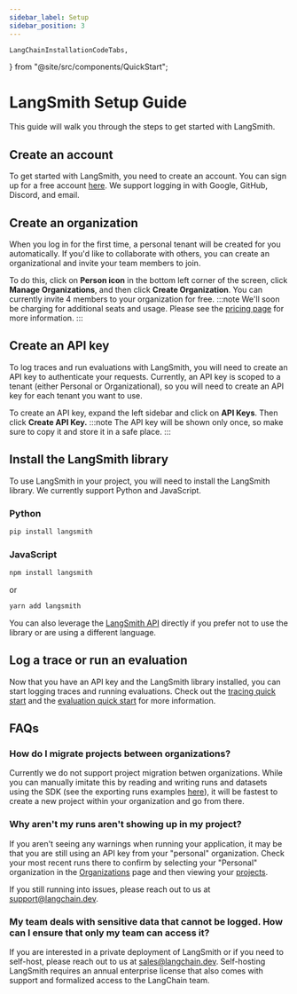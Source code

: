 ```yaml
---
sidebar_label: Setup
sidebar_position: 3
---
```


    LangChainInstallationCodeTabs,
} from "@site/src/components/QuickStart";

# LangSmith Setup Guide

This guide will walk you through the steps to get started with LangSmith.

## Create an account
To get started with LangSmith, you need to create an account. You can sign up for a free account [here](https://smith.langchain.com).
We support logging in with Google, GitHub, Discord, and email.

## Create an organization
When you log in for the first time, a personal tenant will be created for you automatically. If you'd like to collaborate with others, you can create an organizational and invite your team members to join.

To do this, click on **Person icon** in the bottom left corner of the screen, click **Manage Organizations**, and then click **Create Organization**.
You can currently invite 4 members to your organization for free.
:::note
We'll soon be charging for additional seats and usage. Please see the [pricing page](/pricing) for more information.
:::

## Create an API key
To log traces and run evaluations with LangSmith, you will need to create an API key to authenticate your requests.
Currently, an API key is scoped to a tenant (either Personal or Organizational), so you will need to create an API key for each tenant you want to use.

To create an API key, expand the left sidebar and click on **API Keys**. Then click **Create API Key.**
:::note
The API key will be shown only once, so make sure to copy it and store it in a safe place.
:::

## Install the LangSmith library
To use LangSmith in your project, you will need to install the LangSmith library. We currently support Python and JavaScript.

### Python
```bash
pip install langsmith
```

### JavaScript
```bash
npm install langsmith
```
or
```bash
yarn add langsmith
```

You can also leverage the [LangSmith API](https://api.smith.langchain.com/redoc) directly if you prefer not to use the library or are using a different language.

## Log a trace or run an evaluation
Now that you have an API key and the LangSmith library installed, you can start logging traces and running evaluations.
Check out the [tracing quick start](/tracing_new/quick_start) and the [evaluation quick start](/evaluation/quickstart) for more information.

## FAQs

### How do I migrate projects between organizations?

Currently we do not support project migration betwen organizations. While you can manually imitate this by reading and writing runs and datasets using the SDK (see the exporting runs examples [here](/tracing/use-cases/export-runs)), it will be fastest to create a new project within your organization and go from there.

### Why aren't my runs aren't showing up in my project?

If you aren't seeing any warnings when running your application, it may be that you are still using an API key from your "personal" organization. Check your most recent runs there to confirm by selecting your "Personal" organization in the [Organizations](https://smith.langchain.com/organization) page and then viewing your [projects](https://smith.langchain.com/projects).

If you still running into issues, please reach out to us at <a href="mailto:support@langchain.dev">support@langchain.dev</a>.

### My team deals with sensitive data that cannot be logged. How can I ensure that only my team can access it?

If you are interested in a private deployment of LangSmith or if you need to self-host, please reach out to us at <a href="mailto:sales@langchain.dev">sales@langchain.dev</a>. Self-hosting LangSmith requires an annual enterprise license that also comes with support and formalized access to the LangChain team.